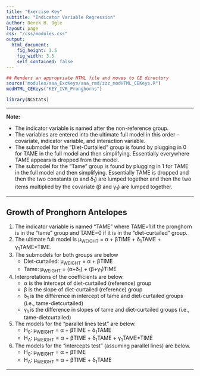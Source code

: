 ```yaml
---
title: "Exercise Key"
subtitle: "Indicator Variable Regression"
author: Derek H. Ogle
layout: page
css: "/css/modules.css"
output:
  html_document:
    fig_height: 3.5
    fig_width: 3.5
    self_contained: false
---
```


```r
## Renders an appropriate HTML file and moves to CE directory
source("modules/aaa_ExcKeys/aaa_rmd/zzz_modHTML_CEKeys.R")
modHTML_CEKeys("KEY_IVR_Pronghorns")
```
```r
library(NCStats)
```

----

<div class="alert alert-warning">
<strong>Note:</strong> 
<ul>
  <li>The indicator variable is named after the non-reference group.</li>
  <li>The variables are entered into the ultimate full model in this order -- covariate, indicator variable, and interaction variable.</li>
  <li>The submodel for the "Diet-Curtailed" group is found by plugging in 0 for TAME in the full model and then simplifying. Essentially everywhere TAME appears is dropped from the model.</li>
  <li>The submodel for the "Tame" group is found by plugging in 1 for TAME in the full model and then simplifying. Essentially TAME is dropped and then the two constants (&alpha; and &delta;<sub>1</sub>) are lumped together and then the two items multiplied by the covariate (&beta; and &gamma;<sub>1</sub>) are lumped together.</li>
</ul>
</div>

----

## Growth of Pronghorn Antelopes

1. The indicator variable is named "TAME" where TAME=1 if the pronghorn is in the "tame" group and TAME=0 if it is in the "diet-curtailed" group.
1. The ultimate full model is &mu;<sub>WEIGHT</sub> = &alpha; + &beta;TIME + &delta;<sub>1</sub>TAME + &gamma;<sub>1</sub>TAME*TIME.
1. The submodels for both groups are below
    * Diet-curtailed: &mu;<sub>WEIGHT</sub> = &alpha; + &beta;TIME
    * Tame: &mu;<sub>WEIGHT</sub> = (&alpha;+&delta;<sub>1</sub>) + (&beta;+&gamma;<sub>1</sub>)TIME
1. Interpretations of the coefficients are below.
    * &alpha; is the intercept of diet-curtailed (reference) group
    * &beta; is the slope of diet-curtailed (reference) group
    * &delta;<sub>1</sub> is the difference in intercept of tame and diet-curtailed groups (i.e., tame-dietcurtailed)
    * &gamma;<sub>1</sub> is the difference in slopes of tame and diet-curtailed groups (i.e., tame-dietcurtailed)
1. The models for the "parallel lines test" are below.
    * H<sub>0</sub>: &mu;<sub>WEIGHT</sub> = &alpha; + &beta;TIME + &delta;<sub>1</sub>TAME
    * H<sub>A</sub>: &mu;<sub>WEIGHT</sub> = &alpha; + &beta;TIME + &delta;<sub>1</sub>TAME + &gamma;<sub>1</sub>TAME*TIME
1. The models for the "intercepts test" (assuming parallel lines) are below.
    * H<sub>0</sub>: &mu;<sub>WEIGHT</sub> = &alpha; + &beta;TIME
    * H<sub>A</sub>: &mu;<sub>WEIGHT</sub> = &alpha; + &beta;TIME + &delta;<sub>1</sub>TAME

----
